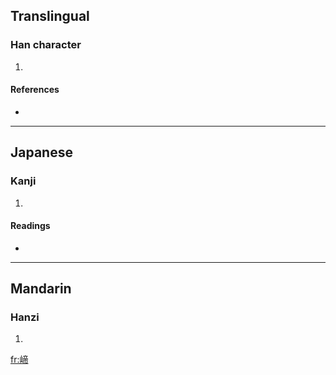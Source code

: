 ==Translingual==

===Han character===
{{Han char|rn=46|rad=山|as=09|sn=12|four=2072<sub>7</sub>|canj=山卜月月 (UYBB)}}

# {{defn|Han|sort=山09}}

====References====
* {{Han ref|kx=0315.290|dkj=08253|dj=0616.200|hdz=10788.150|uh=5D39|ud=23865|bh=D8EA|bd=55530}}

----

==Japanese==

===Kanji===
{{ja-kanji|grade=|rs=山09}}

# {{defn|Japanese}}

====Readings====
* {{ja-readings|on=[[てい]] (tei), [[だい]] (dai)|kun=}}

----

==Mandarin==

===Hanzi===
{{cmn-hanzi|pin=[[tí]] ([[ti2]])|wg=t'i<sup>2</sup>}}

# {{defn|Mandarin}}

[[fr:崹]]
